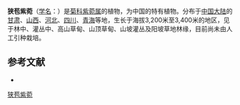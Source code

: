{{Speciesbox
| name = 狭苞紫菀
| status = 
| status_system = 
| image =
| genus = Aster
| species = farreri
| authority = W. W. Smith et J. F. Jeffrey
}}

'''狭苞紫菀'''（[[学名|学名]]：{{lang|la|''Aster farreri''}}）是[[菊科|菊科]][[紫菀属|紫菀属]]的植物，为中国的特有植物。分布于[[中国大陆|中国大陆]]的[[甘肃|甘肃]]、[[山西|山西]]、[[河北|河北]]、[[四川|四川]]、[[青海|青海]]等地，生长于海拔3,200米至3,400米的地区，见于林中、灌丛中、高山草甸、山顶草甸、山坡灌丛及阳坡草地林缘，目前尚未由人工引种栽培。

== 参考文献 ==
<div class="references-small">
* {{cite web| url =http://www.bioinfo.cn/db05/KmzwSpecies.php?action=view&id=4264| title =狭苞紫菀| work =《中国高等植物数据库全库》| publisher =中国科学院微生物研究所| author =昆明植物研究所| accessdate =2009-02-25| deadurl =yes| archiveurl =https://web.archive.org/web/20160305084812/http://www.bioinfo.cn/db05/KmzwSpecies.php?action=view&id=4264| archivedate =2016-03-05}}
</div>
{{Taxonbar|from=Q15231009}}

[[Category:紫菀属|狭苞紫菀]]


{{植物小作品}}